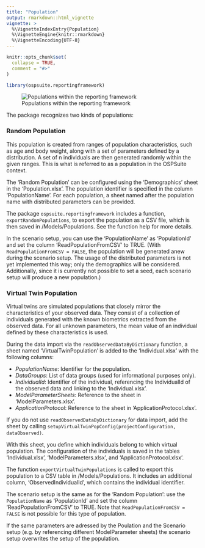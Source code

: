 ```yaml
---
title: "Population"
output: rmarkdown::html_vignette
vignette: >
  %\VignetteIndexEntry{Population}
  %\VignetteEngine{knitr::rmarkdown}
  %\VignetteEncoding{UTF-8}
---
```


```r
knitr::opts_chunk$set(
  collapse = TRUE,
  comment = "#>"
)
```

```r
library(ospsuite.reportingframework)
```



![Populations within the reporting framework](images/Population.png)

The package recognizes two kinds of populations:

### Random Population

This population is created from ranges of population characteristics, such as age and body weight, along with a set of parameters defined by a distribution. A set of n individuals are then generated randomly within the given ranges. This is what is referred to as a population in the OSPSuite context.

The 'Random Population' can be configured using the 'Demographics' sheet in the 'Population.xlsx'. The population identifier is specified in the column 'PopulationName'. For each population, a sheet named after the population name with distributed parameters can be provided.

The package `ospsuite.reportingframework` includes a function, `exportRandomPopulations`, to export the population as a CSV file, which is then saved in <rootdirectory>/Models/Populations. See the function help for more details.

In the scenario setup, you can use the 'PopulationName' as 'PopulationId' and set the column 'ReadPopulationFromCSV' to TRUE. (With `ReadPopulationFromCSV = FALSE`, the population will be generated anew during the scenario setup. The usage of the distributed parameters is not yet implemented this way; only the demographics will be considered. Additionally, since it is currently not possible to set a seed, each scenario setup will produce a new population.)


### Virtual Twin Population

Virtual twins are simulated populations that closely mirror the characteristics of your observed data. They consist of a collection of individuals generated with the known biometrics extracted from the observed data. For all unknown parameters, the mean value of an individual defined by these characteristics is used.

During the data import via the `readObservedDataByDictionary` function, a sheet named 'VirtualTwinPopulation' is added to the 'Individual.xlsx' with the following columns:

- *PopulationName*: Identifier for the population.
- *DataGroups*: List of data groups (used for informational purposes only).
- *IndividualId*: Identifier of the individual, referencing the IndividualId of the observed data and linking to the 'Individual.xlsx'.
- *ModelParameterSheets*: Reference to the sheet in 'ModelParameters.xlsx'.
- *ApplicationProtocol*: Reference to the sheet in 'ApplicationProtocol.xlsx'.

If you do not use `readObservedDataByDictionary` for data import, add the sheet by calling `setupVirtualTwinPopConfig(projectConfiguration, dataObserved)`.

With this sheet, you define which individuals belong to which virtual population. The configuration of the individuals is saved in the tables 'Individual.xlsx', 'ModelParameters.xlsx', and 'ApplicationProtocol.xlsx'.

The function `exportVirtualTwinPopulations` is called to export this population to a CSV table in <rootdirectory>/Models/Populations. It includes an additional column, 'ObservedIndividualId', which contains the individual identifier.

The scenario setup is the same as for the 'Random Population': use the `PopulationName` as 'PopulationId' and set the column 'ReadPopulationFromCSV' to TRUE. Note that `ReadPopulationFromCSV = FALSE` is not possible for this type of population.

If the same parameters are adressed by the Poulation and the Scenario setup (e.g. by referencing different ModelParameter sheets) the scenario setup overwrites the setup of the population. 


